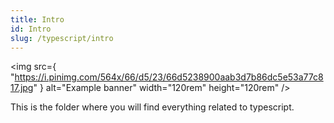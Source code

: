 ```yaml
---
title: Intro
id: Intro
slug: /typescript/intro
---
```



<img
  src={
    "https://i.pinimg.com/564x/66/d5/23/66d5238900aab3d7b86dc5e53a77c817.jpg"
  }
  alt="Example banner"
  width="120rem"
  height="120rem"
/>

This is the folder where you will find everything related to <Highlight color={Colors.TypeScriptBlue}>typescript.</Highlight>
